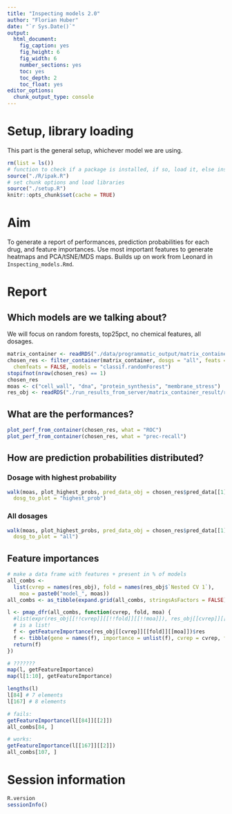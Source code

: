 ```yaml
---
title: "Inspecting models 2.0"
author: "Florian Huber"
date: "`r Sys.Date()`"
output:
  html_document:
    fig_caption: yes
    fig_height: 6
    fig_width: 6
    number_sections: yes
    toc: yes
    toc_depth: 2
    toc_float: yes
editor_options: 
  chunk_output_type: console
---
```


# Setup, library loading

This part is the general setup, whichever model we are using.

```r
rm(list = ls())
# function to check if a package is installed, if so, load it, else install and then load it
source("./R/ipak.R")
# set chunk options and load libraries
source("./setup.R")
knitr::opts_chunk$set(cache = TRUE)
```

# Aim

To generate a report of performances, prediction probabilities for each drug, and feature 
importances. Use most important features to generate heatmaps and PCA/tSNE/MDS maps. Builds up on 
work from Leonard in `Inspecting_models.Rmd`.


# Report

## Which models are we talking about?

We will focus on random forests, top25pct, no chemical features, all dosages. 

```r
matrix_container <- readRDS("./data/programmatic_output/matrix_container_ext.rds")
chosen_res <- filter_container(matrix_container, dosgs = "all", feats = "top25pct", 
  chemfeats = FALSE, models = "classif.randomForest")
stopifnot(nrow(chosen_res) == 1)
chosen_res
moas <- c("cell_wall", "dna", "protein_synthesis", "membrane_stress")
res_obj <- readRDS("./run_results_from_server/matrix_container_result/rf_hyp_param_all_top25pct_FALSE.rds")
```

## What are the performances?

```r
plot_perf_from_container(chosen_res, what = "ROC")
plot_perf_from_container(chosen_res, what = "prec-recall")
```

## How are prediction probabilities distributed? 

### Dosage with highest probability

```r
walk(moas, plot_highest_probs, pred_data_obj = chosen_res$pred_data[[1]], 
  dosg_to_plot = "highest_prob")
```

### All dosages

```r
walk(moas, plot_highest_probs, pred_data_obj = chosen_res$pred_data[[1]], 
  dosg_to_plot = "all")
```

## Feature importances

```r
# make a data frame with features + present in % of models
all_combs <- 
  list(cvrep = names(res_obj), fold = names(res_obj$`Nested CV 1`), 
    moa = paste0("model_", moas))
all_combs <- as_tibble(expand.grid(all_combs, stringsAsFactors = FALSE))

l <- pmap_dfr(all_combs, function(cvrep, fold, moa) {
  #list(expr(res_obj[[!!cvrep]][[!!fold]][[!!moa]]), res_obj[[cvrep]][[fold]][[moa]])
  # is a list!
  f <- getFeatureImportance(res_obj[[cvrep]][[fold]][[moa]])$res
  f <- tibble(gene = names(f), importance = unlist(f), cvrep = cvrep, fold = fold, moa = moa)
  return(f)
})

# ???????
map(l, getFeatureImportance)
map(l[1:10], getFeatureImportance)

lengths(l)
l[84] # 7 elements
l[167] # 8 elements

# fails:
getFeatureImportance(l[[84]][[2]])
all_combs[84, ]

# works:
getFeatureImportance(l[[167]][[2]])
all_combs[107, ]


```



# Session information

```r
R.version
sessionInfo()
```


